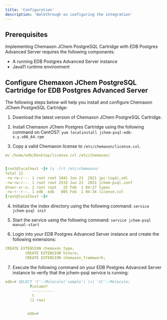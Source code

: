 ```yaml
---
title: 'Configuration'
description: 'Walkthrough on configuring the integration'
---
```


## Prerequisites

Implementing Chemaxon JChem PostgreSQL Cartridge with EDB Postgres Advanced Server requires the following components:

- A running EDB Postgres Advanced Server instance
- Java11 runtime environment

## Configure Chemaxon JChem PostgreSQL Cartridge for EDB Postgres Advanced Server

The following steps below will help you install and configure Chemaxon JChem PostgreSQL Cartridge:

1. Download the latest version of Chemaxon JChem PostgreSQL Cartridge.

2. Install Chemaxon JChem Postgres Cartridge using the following command on CentOS7: `yum localinstall jchem-psql-edb-x.y.x86_64.rpm`

3. Copy a valid Chemaxon license to `/etc/chemaxon/license.cxl`. 

```yaml
mv /home/edb/Desktop/license.cxl /etc/chemaxon/


[root@localhost ~]# ls -lrt /etc/chemaxon/
total 12
-rw-rw-r--. 1 root root 1041 Jun 21  2021 jpc-log4j.xml
-rw-rw-r--. 1 root root 2533 Jun 21  2021 jchem-psql.conf
drwxr-xr-x. 2 root root   25 Feb  1 04:27 types
-rw-r--r--. 1 edb  edb   805 Feb  1 04:34 license.cxl
[root@localhost ~]#

```

4. Initialize the index directory using the following command: `service jchem-psql init`

5. Start the service using the following command: `service jchem-psql manual-start`

6. Login into your EDB Postgres Advanced Server instance and create the following extensions: 

```yaml
CREATE EXTENSION chemaxon_type;
         CREATE EXTENSION hstore;
         CREATE EXTENSION chemaxon_framework;

```

7. Execute the following command on your EDB Postgres Advanced Server instance to verify that the jchem-psql service is running:

```yaml
edb=# SELECT 'C'::Molecule('sample') |<| 'CC'::Molecule;
           ?column?
            ----------
            t
           (1 row)


          edb=#


```


